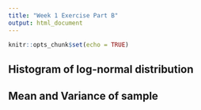```yaml
---
title: "Week 1 Exercise Part B"
output: html_document
---
```


```r
knitr::opts_chunk$set(echo = TRUE)
```

## Histogram of log-normal distribution

## Mean and Variance of sample

